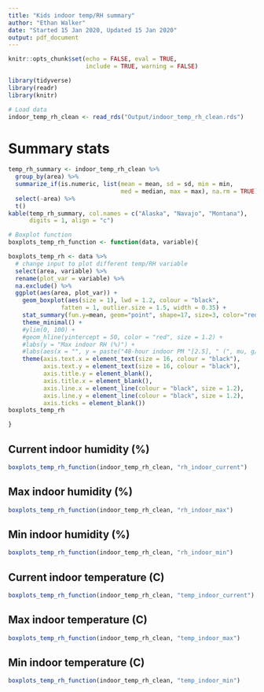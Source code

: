 ```yaml
---
title: "Kids indoor temp/RH summary"
author: "Ethan Walker"
date: "Started 15 Jan 2020, Updated 15 Jan 2020"
output: pdf_document
---
```


```r
knitr::opts_chunk$set(echo = FALSE, eval = TRUE, 
                      include = TRUE, warning = FALSE)
```

```r
library(tidyverse)
library(readr)
library(knitr)
```

```r
# Load data
indoor_temp_rh_clean <- read_rds("Output/indoor_temp_rh_clean.rds")
```

# Summary stats
```r
temp_rh_summary <- indoor_temp_rh_clean %>%
  group_by(area) %>% 
  summarize_if(is.numeric, list(mean = mean, sd = sd, min = min, 
                                med = median, max = max), na.rm = TRUE) %>% 
  select(-area) %>% 
  t() 
kable(temp_rh_summary, col.names = c("Alaska", "Navajo", "Montana"), 
      digits = 1, align = "c")
```


```r
# Boxplot function
boxplots_temp_rh_function <- function(data, variable){

boxplots_temp_rh <- data %>% 
  # change input to plot different temp/RH variable
  select(area, variable) %>% 
  rename(plot_var = variable) %>% 
  na.exclude() %>% 
  ggplot(aes(area, plot_var)) +
    geom_boxplot(aes(size = 1), lwd = 1.2, colour = "black", 
               fatten = 1, outlier.size = 1.5, width = 0.35) +
    stat_summary(fun.y=mean, geom="point", shape=17, size=3, color="red") +
    theme_minimal() +
    #ylim(0, 100) +
    #geom_hline(yintercept = 50, color = "red", size = 1.2) +
    #labs(y = "Max indoor RH (%)") +
    #labs(aes(x = "", y = paste("48-hour indoor PM "[2.5], " (", mu, g/m^3, ")"))) +
    theme(axis.text.x = element_text(size = 16, colour = "black"),
          axis.text.y = element_text(size = 16, colour = "black"),
          axis.title.y = element_blank(),
          axis.title.x = element_blank(),
          axis.line.x = element_line(colour = "black", size = 1.2), 
          axis.line.y = element_line(colour = "black", size = 1.2), 
          axis.ticks = element_blank())
boxplots_temp_rh

}
```

## Current indoor humidity (%)
```r
boxplots_temp_rh_function(indoor_temp_rh_clean, "rh_indoor_current")
```

## Max indoor humidity (%)
```r
boxplots_temp_rh_function(indoor_temp_rh_clean, "rh_indoor_max")
```

## Min indoor humidity (%)
```r
boxplots_temp_rh_function(indoor_temp_rh_clean, "rh_indoor_min")
```

## Current indoor temperature (C)
```r
boxplots_temp_rh_function(indoor_temp_rh_clean, "temp_indoor_current")
```

## Max indoor temperature (C)
```r
boxplots_temp_rh_function(indoor_temp_rh_clean, "temp_indoor_max")
```

## Min indoor temperature (C)
```r
boxplots_temp_rh_function(indoor_temp_rh_clean, "temp_indoor_min")
```
